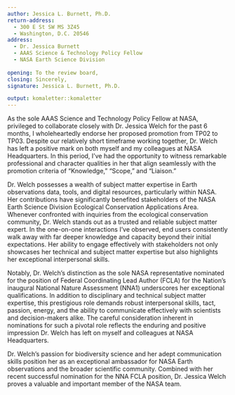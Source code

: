 ```yaml
---
author: Jessica L. Burnett, Ph.D.  
return-address: 
  - 300 E St SW MS 3Z45
  - Washington, D.C. 20546
address:
  - Dr. Jessica Burnett
  - AAAS Science & Technology Policy Fellow
  - NASA Earth Science Division
  
opening: To the review board,
closing: Sincerely,
signature: Jessica L. Burnett, Ph.D.

output: komaletter::komaletter
---
```


As the sole AAAS Science and Technology Policy Fellow at NASA, privileged to collaborate closely with Dr. Jessica Welch for the past 6 months, I wholeheartedly endorse her proposed promotion from TP02 to TP03. Despite our relatively short timeframe working together, Dr. Welch has left a positive mark on both myself and my colleagues at NASA Headquarters. In this period, I've had the opportunity to witness remarkable professional and character qualities in her that align seamlessly with the promotion criteria of "Knowledge," "Scope," and "Liaison."

Dr. Welch possesses a wealth of subject matter expertise in Earth observations data, tools, and digital resources, particularly within NASA. Her contributions have significantly benefited stakeholders of the NASA Earth Science Division Ecological Conservation Applications Area. Whenever confronted with inquiries from the ecological conservation community, Dr. Welch stands out as a trusted and reliable subject matter expert. In the one-on-one interactions I've observed, end users consistently walk away with far deeper knowledge and capacity beyond their initial expectations. Her ability to engage effectively with stakeholders not only showcases her technical and subject matter expertise but also highlights her exceptional interpersonal skills.

Notably, Dr. Welch's distinction as the sole NASA representative nominated for the position of Federal Coordinating Lead Author (FCLA) for the Nation's inaugural National Nature Assessment (NNA1) underscores her exceptional qualifications. In addition to disciplinary and technical subject matter expertise, this prestigious role demands robust interpersonal skills, tact, passion, energy, and the ability to communicate effectively with scientists and decision-makers alike. The careful consideration inherent in nominations for such a pivotal role reflects the enduring and positive impression Dr. Welch has left on myself and colleagues at NASA Headquarters.

Dr. Welch's passion for biodiversity science and her adept communication skills position her as an exceptional ambassador for NASA Earth observations and the broader scientific community. Combined with her recent successful nomination for the NNA FCLA position, Dr. Jessica Welch proves a valuable and important member of the NASA team.
